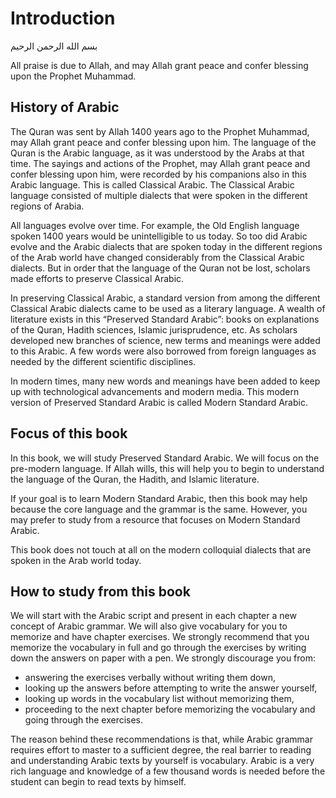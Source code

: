 # Introduction

[بسم الله الرحمن الرحيم]{lang=ar dir=rtl}

All praise is due to Allah, and may Allah grant peace and confer blessing upon the Prophet Muhammad.

## History of Arabic 

The Quran was sent by Allah 1400 years ago to the Prophet Muhammad, may Allah grant peace and confer blessing upon him. The language of the Quran is the Arabic language, as it was understood by the Arabs at that time. The sayings and actions of the Prophet, may Allah grant peace and confer blessing upon him, were recorded by his companions also in this Arabic language. This is called Classical Arabic. The Classical Arabic language consisted of multiple dialects that were spoken in the different regions of Arabia.

All languages evolve over time. For example, the Old English language spoken 1400 years would be unintelligible to us today. So too did Arabic evolve and the Arabic dialects that are spoken today in the different regions of the Arab world have changed considerably from the Classical Arabic dialects. But in order that the language of the Quran not be lost, scholars made efforts to preserve Classical Arabic. 

In preserving Classical Arabic, a standard version from among the different Classical Arabic dialects came to be used as a literary language. A wealth of literature exists in this "Preserved Standard Arabic": books on explanations of the Quran, Hadith sciences, Islamic jurisprudence, etc. As scholars developed new branches of science, new terms and meanings were added to this Arabic. A few words were also borrowed from foreign languages as needed by the different scientific disciplines. 

In modern times, many new words and meanings have been added to keep up with technological advancements and modern media. This modern version of Preserved Standard Arabic is called Modern Standard Arabic.

## Focus of this book

In this book, we will study Preserved Standard Arabic. We will focus on the pre-modern language. If Allah wills, this will help you to begin to understand the language of the Quran, the Hadith, and Islamic literature.

If your goal is to learn Modern Standard Arabic, then this book may help because the core language and the grammar is the same. However, you may prefer to study from a resource that focuses on Modern Standard Arabic.

This book does not touch at all on the modern colloquial dialects that are spoken in the Arab world today.

## How to study from this book

We will start with the Arabic script and present in each chapter a new concept of Arabic grammar. We will also give vocabulary for you to memorize and have chapter exercises. We strongly recommend that you memorize the vocabulary in full and go through the exercises by writing down the answers on paper with a pen. We strongly discourage you from:

+ answering the exercises verbally without writing them down,
+ looking up the answers before attempting to write the answer yourself,
+ looking up words in the vocabulary list without memorizing them,
+ proceeding to the next chapter before memorizing the vocabulary and going through the exercises.

The reason behind these recommendations is that, while Arabic grammar requires effort to master to a sufficient degree, the real barrier to reading and understanding Arabic texts by yourself is vocabulary. Arabic is a very rich language and knowledge of a few thousand words is needed before the student can begin to read texts by himself.

